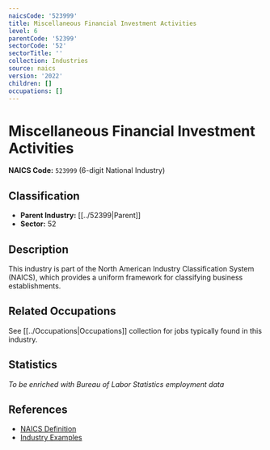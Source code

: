 ```yaml
---
naicsCode: '523999'
title: Miscellaneous Financial Investment Activities
level: 6
parentCode: '52399'
sectorCode: '52'
sectorTitle: ''
collection: Industries
source: naics
version: '2022'
children: []
occupations: []
---
```

# Miscellaneous Financial Investment Activities

**NAICS Code:** `523999` (6-digit National Industry)

## Classification

- **Parent Industry:** [[../52399|Parent]]
- **Sector:** 52

## Description

This industry is part of the North American Industry Classification System (NAICS), which provides a uniform framework for classifying business establishments.

## Related Occupations

See [[../Occupations|Occupations]] collection for jobs typically found in this industry.

## Statistics

*To be enriched with Bureau of Labor Statistics employment data*

## References

- [NAICS Definition](https://www.census.gov/naics/)
- [Industry Examples](https://www.census.gov/naics/2022NAICS/)
